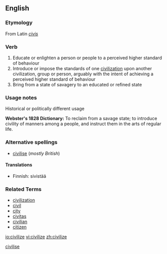 <!--subst: of [[Template:sync]]-->
{{see|civilise}}
<!--If you edit this entry, please also edit [[civilise]] to ensure these two entries remain synchronized.-->[[Category:Synchronized entries|civilise]]
==English==

===Etymology===
From Latin ''[[civis]]''

===Verb===
{{en-verb|civilizes|civilizing|civilized}}

# Educate or enlighten a person or people to a perceived higher standard of behaviour
# Introduce or impose the standards of one [[civilization]] upon another civilization, group or person, arguably with the intent of achieving a perceived higher standard of behaviour
# Bring from a state of savagery to an educated or refined state

===Usage notes===
;Historical or politically different usage
'''Webster's 1828 Dictionary:'''  To reclaim from a savage state; to introduce civility of manners among a people, and instruct them in the arts of regular life.

===Alternative spellings===
*[[civilise]] (''mostly British'')

====Translations====
{{top}}
*Finnish: sivistää
{{mid}}
{{bottom}}
===Related Terms===
*[[civilization]]
*[[civil]]
*[[city]]
*[[civitas]]
*[[civilian]]
*[[citizen]]

[[io:civilize]]
[[vi:civilize]]
[[zh:civilize]]